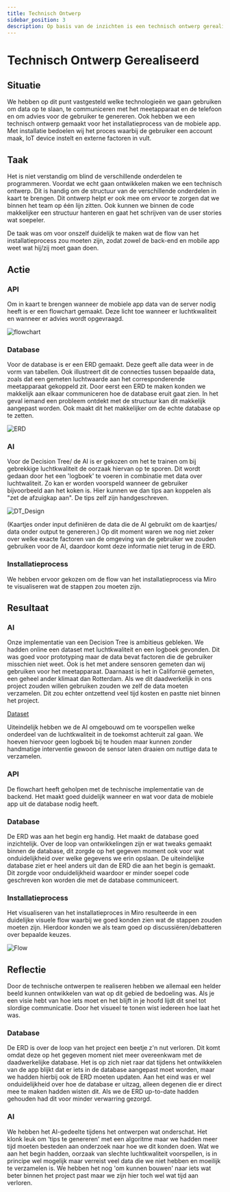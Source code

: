 ```yaml
---
title: Technisch Ontwerp
sidebar_position: 3
description: Op basis van de inzichten is een technisch ontwerp gerealiseerd. 
---
```



# Technisch Ontwerp Gerealiseerd
<!-- 
- decision tree implementatie
- Database ERD
- Flowchart
-->
## Situatie
We hebben op dit punt vastgesteld welke technologieën we gaan gebruiken om data
op te slaan, te communiceren met het meetapparaat en de telefoon en om advies
voor de gebruiker te genereren.
Ook hebben we een technisch ontwerp gemaakt voor het installatieprocess van de mobiele app. Met installatie bedoelen wij het proces waarbij de gebruiker een account maak, IoT device instelt en externe factoren in vult. 


## Taak
Het is niet verstandig om blind de verschillende onderdelen te programmeren.
Voordat we echt gaan ontwikkelen maken we een technisch ontwerp. Dit is handig
om de structuur van de verschillende onderdelen in kaart te brengen. Dit ontwerp
helpt er ook mee om ervoor te zorgen dat we binnen het team op één lijn zitten.
Ook kunnen we binnen de code makkelijker een structuur hanteren en gaat het
schrijven van de user stories wat soepeler.

De taak was om voor onszelf duidelijk te maken wat de flow van het installatieprocess zou moeten zijn, zodat zowel de back-end en mobile app weet wat hij/zij moet gaan doen.


## Actie

### API
Om in kaart te brengen wanneer de mobiele app data van de server nodig heeft
is er een flowchart gemaakt. Deze licht toe wanneer er luchtkwaliteit en wanneer
er advies wordt opgevraagd.

![flowchart](images/Flowchart.png)

### Database
Voor de database is er een ERD gemaakt. Deze geeft alle data weer in de vorm van
tabellen. Ook illustreert dit de connecties tussen bepaalde data, zoals dat een
gemeten luchtwaarde aan het corresponderende meetapparaat gekoppeld zit. Door
eerst een ERD te maken konden we makkelijk aan elkaar communiceren hoe de
database eruit gaat zien. In het geval iemand een probleem ontdekt met de
structuur kan dit makkelijk aangepast worden. Ook maakt dit het makkelijker om
de echte database op te zetten.

![ERD](images/ERD.png)

### AI
Voor de Decision Tree/ de AI is er gekozen om het te trainen om bij gebrekkige
luchtkwaliteit de oorzaak hiervan op te sporen. Dit wordt gedaan door het een
'logboek' te voeren in combinatie met data over luchtwaliteit. Zo kan er worden
voorspeld wanneer de gebruiker bijvoorbeeld aan het koken is. Hier kunnen we dan
tips aan koppelen als "zet de afzuigkap aan". De tips zelf zijn handgeschreven.

![DT_Design](images/tech_DT_design.jpg)

(Kaartjes onder input definiëren de data die de AI gebruikt om de kaartjes/ data
onder output te genereren.)
Op dit moment waren we nog niet zeker over welke exacte factoren van de omgeving
van de gebruiker we zouden gebruiken voor de AI, daardoor komt deze informatie
niet terug in de ERD.

### Installatieprocess
We hebben ervoor gekozen om de flow van het installatieprocess via Miro te visualiseren wat de stappen zou moeten zijn.


## Resultaat
### AI
Onze implementatie van een Decision Tree is ambitieus gebleken. We hadden online
een dataset met luchtkwaliteit en een logboek gevonden. Dit was goed voor
prototyping maar de data bevat factoren die de gebruiker misschien niet weet.
Ook is het met andere sensoren gemeten dan wij gebruiken voor het meetapparaat.
Daarnaast is het in Californië gemeten, een geheel ander klimaat dan Rotterdam.
Als we dit daadwerkelijk in ons project zouden willen gebruiken zouden we zelf
de data moeten verzamelen. Dit zou echter ontzettend veel tijd kosten en pastte
niet binnen het project.

[Dataset](https://datadryad.org/stash/dataset/doi:10.7941/D1ZS7X)

Uiteindelijk hebben we de AI omgebouwd om te voorspellen welke onderdeel van de
luchtkwaliteit in de toekomst achteruit zal gaan. We hoeven hiervoor geen
logboek bij te houden maar kunnen zonder handmatige interventie gewoon de sensor
laten draaien om nuttige data te verzamelen.

### API
De flowchart heeft geholpen met de technische implementatie van de backend. Het
maakt goed duidelijk wanneer en wat voor data de mobiele app uit de database
nodig heeft.

### Database
De ERD was aan het begin erg handig. Het maakt de database goed inzichtelijk.
Over de loop van ontwikkelingen zijn er wat tweaks gemaakt binnen de database,
dit zorgde op het gegeven moment ook voor wat onduidelijkheid over welke
gegevens we erin opslaan. De uiteindelijke database ziet er heel anders uit dan
de ERD die aan het begin is gemaakt. Dit zorgde voor onduidelijkheid waardoor er
minder soepel code geschreven kon worden die met de database communiceert.

### Installatieprocess
Het visualiseren van het installatieproces in Miro resulteerde in een duidelijke visuele flow waarbij we goed konden zien wat de stappen zouden moeten zijn. Hierdoor konden we als team goed op discussiëren/debatteren over bepaalde keuzes.

![Flow](images/Register_Flow.jpg)

## Reflectie
Door de technische ontwerpen te realiseren hebben we allemaal een helder beeld kunnen ontwikkelen van wat op dit gebied de bedoeling was. Als je een visie hebt van hoe iets moet en het blijft in je hoofd lijdt dit snel tot slordige communicatie. Door het visueel te tonen wist iedereen hoe laat het was.

### Database
De ERD is over de loop van het project een beetje z'n nut verloren. Dit komt
omdat deze op het gegeven moment niet meer overeenkwam met de daadwerkelijke
database. Het is op zich niet raar dat tijdens het ontwikkelen van de app blijkt
dat er iets in de database aangepast moet worden, maar we hadden hierbij ook de
ERD moeten updaten. Aan het eind was er wel onduidelijkheid over hoe de database
er uitzag, alleen degenen die er direct mee te maken hadden wisten dit. Als we
de ERD up-to-date hadden gehouden had dit voor minder verwarring gezorgd.

### AI
We hebben het AI-gedeelte tijdens het ontwerpen wat onderschat. Het klonk leuk
om 'tips te genereren' met een algoritme maar we hadden meer tijd moeten
besteden aan onderzoek naar hoe we dit konden doen. Wat we aan het begin hadden,
oorzaak van slechte luchtkwaliteit voorspellen, is in principe wel mogelijk maar
verreist veel data die we niet hebben en moeilijk te verzamelen is. We hebben
het nog 'om kunnen bouwen' naar iets wat beter binnen het project past maar we
zijn hier toch wel wat tijd aan verloren.

